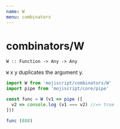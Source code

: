 ```yaml
---
name: W
menu: combinators
---
```


# combinators/W

`W :: Function -> Any -> Any`

`W` x y duplicates the argument y.

```javascript
import W from 'mojiscript/combinators/W'
import pipe from 'mojiscript/core/pipe'

const func = W (v1 => pipe ([
  v2 => console.log (v1 === v2) //=> true
]))

func (888)
```
